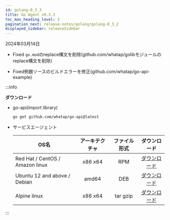 ```yaml
---
id: golang-0_3_3
title: Go Agent v0.3.3
toc_max_heading_level: 2
pagination_next: release-notes/golang/golang-0_3_2
displayed_sidebar: releaseSidebar
---
```


2024年03月14日

- <Status>Fixed</Status> <code>go.mod</code>のreplace構文を削除(github.com/whatap/golibモジュールのreplace構文を削除)

- <Status>Fixed</Status>例題ソースのビルドエラーを修正(github.com/whatap/go-api-example)

:::info

**ダウンロード**

- go-api(import library)

  ```bash
  go get github.com/whatap/go-api@latest
  ```

- サービスエージェント

  | OS名                             | アーキテクチャ |  ファイル形式  |                                     ダウンロード                                     |
  | ------------------------------- | :-----: | :------: | :----------------------------------------------------------------------------: |
  | Red Hat / CentOS / Amazon linux | x86 x64 |    RPM   | [ダウンロード](https://repo.whatap.io/centos/6/x86_64/whatap-agent-0.3-3.x86_64.rpm) |
  | Ubuntu 12 and above / Debian    |  amd64  |    DEB   |  [ダウンロード](https://repo.whatap.io/debian/unstable/whatap-agent_0.3.3_amd64.deb) |
  | Alpine linux                    | x86 x64 | tar gzip |    [ダウンロード](https://repo.whatap.io/alpine/x86_64/whatap-agent-0.3.3.tar.gz)    |

:::
